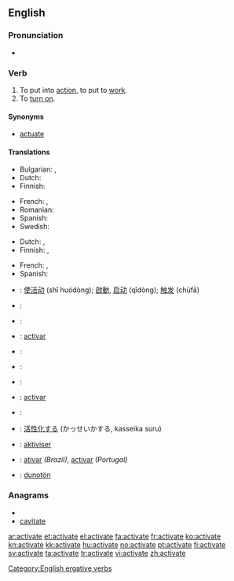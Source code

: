 ==English==

===Pronunciation===
* {{audio|en-us-activate.ogg|Audio (US)}}

===Verb===
{{en-verb|activat|ing}}

# To put into [[action]], to put to [[work]].
# To [[turn on]].

====Synonyms====
* [[actuate]]

====Translations====
{{trans-top|to put into action}}
* Bulgarian: {{t|bg|пускам}},  {{t|bg|активирам}}
* Dutch: {{t+|nl|activeren}}
* Finnish: {{t+|fi|aktivoida}}
{{trans-mid}}
* French: {{t+|fr|actionner}}, {{t+|fr|activer}}
* Romanian: {{t+|ro|activa}}
* Spanish: {{t+|es|activar}}
* Swedish: {{t|sv|aktivera}}
{{trans-bottom}}

{{trans-top|to turn on}}
* Dutch: {{t+|nl|aanzetten}}, {{t|nl|inschakelen}}
* Finnish: {{t+|fi|aktivoida}}, {{t+|fi|käynnistää}}
{{trans-mid}}
* French: {{t+|fr|actionner}}, {{t+|fr|allumer}}
* Spanish: {{t+|es|activar}}
{{trans-bottom}}

{{checktrans-top}}
* {{ttbc|Chinese}}: [[使活动]] (shǐ huódòng); [[啟動]], [[启动]] (qǐdòng); [[触发]] (chùfā)
* {{ttbc|Croatian}}: {{t-|hr|aktivirati|alt=aktivírati}}
* {{ttbc|Estonian}}: {{t|et|rakendama}}
* {{ttbc|Galician}}: [[activar]]
* {{ttbc|German}}: {{t+|de|aktivieren}}
* {{ttbc|Greek}}: {{t+|el|ενεργοποιώ|tr=energopoió}}
* {{ttbc|Indonesian}}: {{t+|id|aktif|alt=mengaktifkan|xs=Indonesian}}
{{checktrans-mid}}
* {{ttbc|Interlingua}}: [[activar]]
* {{ttbc|Italian}}: {{t-|it|attivare}}
* {{ttbc|Japanese}}: [[活性化]]する (かっせいかする, kasseika suru)
* {{ttbc|Norwegian}}: [[aktiviser]]
* {{ttbc|Portuguese}}: [[ativar]] ''(Brazil)'', [[activar]] ''(Portugal)''
* {{ttbc|Volapük}}: [[dunotön]]
{{checktrans-bottom}}


===Anagrams===
* {{alphagram|aaceittv}}
* [[cavitate#English|cavitate]]


[[Category:English ergative verbs]]

[[ar:activate]]
[[et:activate]]
[[el:activate]]
[[fa:activate]]
[[fr:activate]]
[[ko:activate]]
[[kn:activate]]
[[kk:activate]]
[[hu:activate]]
[[no:activate]]
[[pt:activate]]
[[fi:activate]]
[[sv:activate]]
[[ta:activate]]
[[tr:activate]]
[[vi:activate]]
[[zh:activate]]